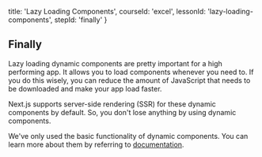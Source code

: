 
  title: 'Lazy Loading Components',
  courseId: 'excel',
  lessonId: 'lazy-loading-components',
  stepId: 'finally'
}

## Finally

Lazy loading dynamic components are pretty important for a high performing app. It allows you to load components whenever you need to. If you do this wisely, you can reduce the amount of JavaScript that needs to be downloaded and make your app load faster.

Next.js supports server-side rendering (SSR) for these dynamic components by default. So, you don't lose anything by using dynamic components.

We've only used the basic functionality of dynamic components. You can learn more about them by referring to [documentation](https://github.com/zeit/next.js#dynamic-import).

